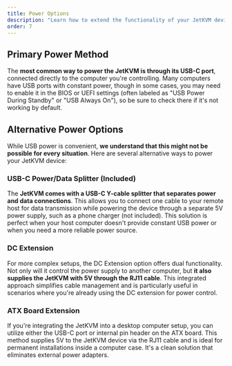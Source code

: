 ```yaml
---
title: Power Options
description: "Learn how to extend the functionality of your JetKVM device through the customizable RJ-11 extension port."
order: 7
---
```


## Primary Power Method

The **most common way to power the JetKVM is through its USB-C port**, connected directly to the computer you're controlling. Many computers have USB ports with constant power, though in some cases, you may need to enable it in the BIOS or UEFI settings (often labeled as "USB Power During Standby" or "USB Always On"), so be sure to check there if it's not working by default.

## Alternative Power Options

While USB power is convenient, **we understand that this might not be possible for every situation**. Here are several alternative ways to power your JetKVM device:

### USB-C Power/Data Splitter (Included)

The **JetKVM comes with a USB-C Y-cable splitter that separates power and data connections**. This allows you to connect one cable to your remote host for data transmission while powering the device through a separate 5V power supply, such as a phone charger (not included). This solution is perfect when your host computer doesn't provide constant USB power or when you need a more reliable power source.

### DC Extension

For more complex setups, the DC Extension option offers dual functionality. Not only will it control the power supply to another computer, but **it also supplies the JetKVM with 5V through the RJ11 cable**. This integrated approach simplifies cable management and is particularly useful in scenarios where you're already using the DC extension for power control.

### ATX Board Extension

If you're integrating the JetKVM into a desktop computer setup, you can utilize either the USB-C port or internal pin header on the ATX board. This method supplies 5V to the JetKVM device via the RJ11 cable and is ideal for permanent installations inside a computer case. It's a clean solution that eliminates external power adapters.
